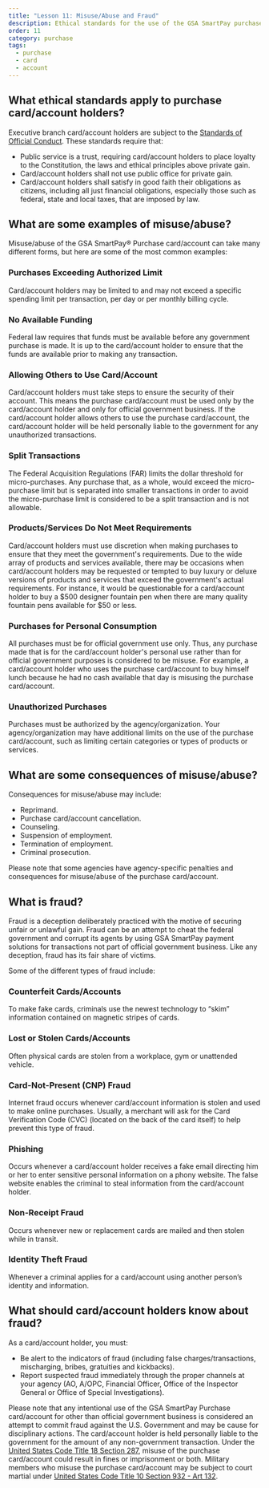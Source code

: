 ```yaml
---
title: "Lesson 11: Misuse/Abuse and Fraud"
description: Ethical standards for the use of the GSA SmartPay purchase account.
order: 11
category: purchase
tags:
  - purchase
  - card
  - account
---
```


## What ethical standards apply to purchase card/account holders?
Executive branch card/account holders are subject to the [Standards of Official Conduct](https://www.justice.gov/jmd/principles-ethical-conduct). These standards require that:
- Public service is a trust, requiring card/account holders to place loyalty to the Constitution, the laws and ethical principles above private gain.
- Card/account holders shall not use public office for private gain.
- Card/account holders  shall satisfy in good faith their obligations as citizens, including all just financial obligations, especially those such as federal, state and local taxes, that are imposed by law.

## What are some examples of misuse/abuse?

Misuse/abuse of the GSA SmartPay® Purchase card/account can take many different forms, but here are some of the most common examples:

### Purchases Exceeding Authorized Limit
Card/account holders may be limited to and may not exceed a specific spending limit per transaction, per day or per monthly billing cycle.

### No Available Funding
Federal law requires that funds must be available before any government purchase is made. It is up to the card/account holder to ensure that the funds are available prior to making any transaction.

### Allowing Others to Use Card/Account
Card/account holders must take steps to ensure the security of their account. This means the purchase card/account must be used only by the card/account holder and only for official government business. If the card/account holder allows others to use the purchase card/account, the card/account holder will be held personally liable to the government for any unauthorized transactions.

### Split Transactions
The Federal Acquisition Regulations (FAR) limits the dollar threshold for micro-purchases. Any purchase that, as a whole, would exceed the micro-purchase limit but is separated into smaller transactions in order to avoid the micro-purchase limit is considered to be a split transaction and is not allowable.

### Products/Services Do Not Meet Requirements
Card/account holders must use discretion when making purchases to ensure that they meet the government's requirements. Due to the wide array of products and services available, there may be occasions when card/account holders may be requested or tempted to buy luxury or deluxe versions of products and services that exceed the government's actual requirements. For instance, it would be questionable for a card/account holder to buy a $500 designer fountain pen when there are many quality fountain pens available for $50 or less.

### Purchases for Personal Consumption
All purchases must be for official government use only. Thus, any purchase made that is for the card/account holder's personal use rather than for official government purposes is considered to be misuse. For example, a card/account holder who uses the purchase card/account to buy himself lunch because he had no cash available that day is misusing the purchase card/account.

### Unauthorized Purchases
Purchases must be authorized by the agency/organization. Your agency/organization may have additional limits on the use of the purchase card/account, such as limiting certain categories or types of products or services.

## What are some consequences of misuse/abuse?
Consequences for misuse/abuse may include:
- Reprimand.
- Purchase card/account cancellation.
- Counseling.
- Suspension of employment.
- Termination of employment.
- Criminal prosecution.

Please note that some agencies have agency-specific penalties and consequences for misuse/abuse of the purchase card/account.

## What is fraud?
Fraud is a deception deliberately practiced with the motive of securing unfair or unlawful gain. Fraud can be an attempt to cheat the federal government and corrupt its agents by using GSA SmartPay payment solutions for transactions not part of official government business. Like any deception, fraud has its fair share of victims.

Some of the different types of fraud include:

### Counterfeit Cards/Accounts
To make fake cards, criminals use the newest technology to “skim” information contained on magnetic stripes of cards.

### Lost or Stolen Cards/Accounts
Often physical cards are stolen from a workplace, gym or unattended vehicle.

### Card-Not-Present (CNP) Fraud
Internet fraud occurs whenever card/account information is stolen and used to make online purchases. Usually, a merchant will ask for the Card Verification Code (CVC) (located on the back of the card itself) to help prevent this type of fraud.

### Phishing
Occurs whenever a card/account holder receives a fake email directing him or her to enter sensitive personal information on a phony website. The false website enables the criminal to steal information from the card/account holder.

### Non-Receipt Fraud
Occurs whenever new or replacement cards are mailed and then stolen while in transit.

### Identity Theft Fraud
Whenever a criminal applies for a card/account using another person’s identity and information.

## What should card/account holders know about fraud?
As a card/account holder, you must:

- Be alert to the indicators of fraud (including false charges/transactions, mischarging, bribes, gratuities and kickbacks).
- Report suspected fraud immediately through the proper channels at your agency (AO, A/OPC, Financial Officer, Office of the Inspector General or Office of Special Investigations).

Please note that any intentional use of the GSA SmartPay Purchase card/account for other than official government business is considered an attempt to commit fraud against the U.S. Government and may be cause for disciplinary actions. The card/account holder is held personally liable to the government for the amount of any non-government transaction. Under the [United States Code Title 18 Section 287](https://uscode.house.gov/view.xhtml?req=granuleid:USC-prelim-title18-section287&num=0&edition=prelim), misuse of the purchase card/account could result in fines or imprisonment or both. Military members who misuse the purchase card/account may be subject to court martial under [United States Code Title 10 Section 932 - Art 132](https://uscode.house.gov/view.xhtml?req=(title:10%20section:932%20edition:prelim)%20OR%20(granuleid:USC-prelim-title10-section932)&f=treesort&edition=prelim&num=0&jumpTo=true).
